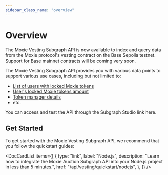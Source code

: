 ```yaml
---
sidebar_class_name: "overview"
---
```



# Overview

The Moxie Vesting Subgraph API is now available to index and query data from the Moxie protocol's vesting contract on the Base Sepolia testnet. Support for Base mainnet contracts will be coming very soon.

The Moxie Vesting Subgraph API provides you with various data points to support various use cases, including but not limited to:

- [List of users with locked Moxie tokens](./03-users/01-get-all-users-with-moxie-locked.mdx)
- [User's locked Moxie tokens amount](./03-users/02-get-users-locked-moxie-amount.mdx)
- [Token manager details](./04-token-manager/01-get-token-manager-details.mdx)
- etc.

You can access and test the API through the Subgraph Studio link <Link to={url.vesting_subgraphs}>here</Link>.

## Get Started

To get started with the Moxie Vesting Subgraph API, we recommend that you follow the quickstart guides:

<DocCardList
  items={[
    {
      type: "link",
      label: "Node.js",
      description:
        "Learn how to integrate the Moxie Auction Subgraph API into your Node.js project in less than 5 minutes.",
      href: "/api/vesting/quickstart/nodejs",
    },
  ]}
/>
